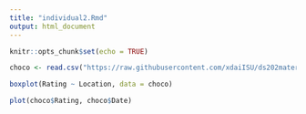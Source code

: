 ```yaml
---
title: "individual2.Rmd"
output: html_document
---
```


```r
knitr::opts_chunk$set(echo = TRUE)
```



```r
choco <- read.csv("https://raw.githubusercontent.com/xdaiISU/ds202materials/master/hwlabs/data/choco.csv") 
```


```r
boxplot(Rating ~ Location, data = choco)
```
```r
plot(choco$Rating, choco$Date)
```
```r

```
